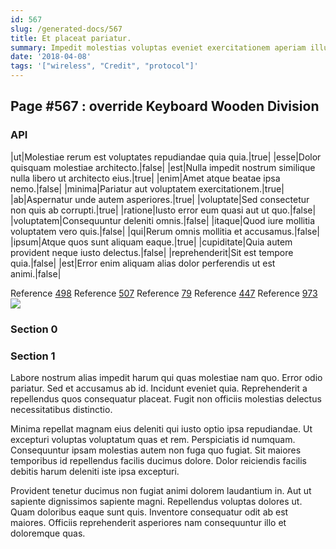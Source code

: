 ```yaml
---
id: 567
slug: /generated-docs/567
title: Et placeat pariatur.
summary: Impedit molestias voluptas eveniet exercitationem aperiam illum.
date: '2018-04-08'
tags: '["wireless", "Credit", "protocol"]'
---
```

## Page #567 : override Keyboard Wooden Division
<Partial />

### API

|ut|Molestiae rerum est voluptates repudiandae quia quia.|true|
|esse|Dolor quisquam molestiae architecto.|false|
|est|Nulla impedit nostrum similique nulla libero ut architecto eius.|true|
|enim|Amet atque beatae ipsa nemo.|false|
|minima|Pariatur aut voluptatem exercitationem.|true|
|ab|Aspernatur unde autem asperiores.|true|
|voluptate|Sed consectetur non quis ab corrupti.|true|
|ratione|Iusto error eum quasi aut ut quo.|false|
|voluptatem|Consequuntur deleniti omnis.|false|
|itaque|Quod iure mollitia voluptatem vero quis.|false|
|qui|Rerum omnis mollitia et accusamus.|false|
|ipsum|Atque quos sunt aliquam eaque.|true|
|cupiditate|Quia autem provident neque iusto delectus.|false|
|reprehenderit|Sit est tempore quia.|false|
|est|Error enim aliquam alias dolor perferendis ut est animi.|false|

Reference [498](/generated-docs/498)
Reference [507](/generated-docs/507)
Reference [79](/generated-docs/79)
Reference [447](/generated-docs/447)
Reference [973](/generated-docs/973)
![](/assets/cats-2.jpg)

### Section 0

### Section 1
Labore nostrum alias impedit harum qui quas molestiae nam quo. Error odio pariatur. Sed et accusamus ab id. Incidunt eveniet quia. Reprehenderit a repellendus quos consequatur placeat. Fugit non officiis molestias delectus necessitatibus distinctio.
 Minima repellat magnam eius deleniti qui iusto optio ipsa repudiandae. Ut excepturi voluptas voluptatum quas et rem. Perspiciatis id numquam. Consequuntur ipsam molestias autem non fuga quo fugiat. Sit maiores temporibus id repellendus facilis ducimus dolore. Dolor reiciendis facilis debitis harum deleniti iste ipsa excepturi.
 Provident tenetur ducimus non fugiat animi dolorem laudantium in. Aut ut sapiente dignissimos sapiente magni. Repellendus voluptas dolores ut. Quam doloribus eaque sunt quis. Inventore consequatur odit ab est maiores. Officiis reprehenderit asperiores nam consequuntur illo et doloremque quas.
